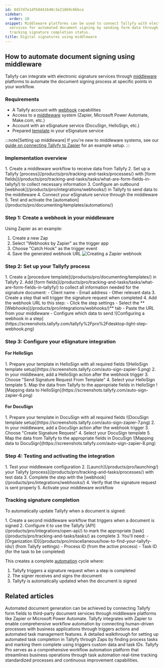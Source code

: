 ```yaml
---
id: 8457d7e1dfb9441640c3e21869c66bca
sidebar:
  order: 10
snippet: Middleware platforms can be used to connect Tallyfy with electronic signature
  services for automated document signing by sending form data through webhooks and
  tracking signature completion status.
title: Digital signatures using middleware
---
```


## How to automate document signing using middleware

Tallyfy can integrate with electronic signature services through [middleware](/products/pro/integrations/middleware/) platforms to automate the document signing process at specific points in your workflow.

### Requirements
- A Tallyfy account with [webhook](/products/pro/integrations/webhooks/) capabilities
- Access to a [middleware](/products/pro/integrations/middleware/) system (Zapier, Microsoft Power Automate, Make.com, etc.)
- Account with an eSignature service (DocuSign, HelloSign, etc.)
- Prepared [template](/products/pro/documenting/templates/) in your eSignature service

:::note[Setting up middleware]
If you're new to middleware systems, see our [guide on connecting Tallyfy to Zapier](/products/pro/integrations/middleware/zapier/how-to-connect-your-tallyfy-account-to-zapier/) for an example setup.
:::

### Implementation overview
<Steps>
1. Create a middleware workflow to receive data from Tallyfy
2. Set up a Tallyfy [process](/products/pro/tracking-and-tasks/processes/) with [form fields](/products/pro/tracking-and-tasks/tasks/what-are-form-fields-in-tallyfy/) to collect necessary information
3. Configure an outbound [webhook](/products/pro/integrations/webhooks/) in Tallyfy to send data to the middleware
4. Connect your eSignature service through the middleware
5. Test and activate the [automation](/products/pro/documenting/templates/automations/)
</Steps>

### Step 1: Create a webhook in your middleware

Using Zapier as an example:
<Steps>
1. Create a new Zap
2. Select "Webhooks by Zapier" as the trigger app
3. Choose "Catch Hook" as the trigger event
4. Save the generated webhook URL
   ![Creating a Zapier webhook](https://screenshots.tallyfy.com/auto-sign-zapier-1.png)
</Steps>

### Step 2: Set up your Tallyfy process

<Steps>
1. Create a [procedure template](/products/pro/documenting/templates/) in Tallyfy
2. Add [form fields](/products/pro/tracking-and-tasks/tasks/what-are-form-fields-in-tallyfy/) to collect all information needed for the signature document:
   - Client name
   - Email address
   - Other relevant data
3. Create a step that will trigger the signature request when completed
4. Add the webhook URL to this step:
   - Click the step settings
   - Select the **[Webhooks](/products/pro/integrations/webhooks/)** tab
   - Paste the URL from your middleware
   - Configure which data to send
   ![Configuring a webhook in a step](https://screenshots.tallyfy.com/tallyfy%2Fpro%2Fdesktop-light-step-webhook.png)
</Steps>

### Step 3: Configure your eSignature integration

#### For HelloSign
<Steps>
1. Prepare your template in HelloSign with all required fields
   ![HelloSign template setup](https://screenshots.tallyfy.com/auto-sign-zapier-5.png)
2. In your middleware, add a HelloSign action after the webhook trigger
3. Choose "Send Signature Request From Template"
4. Select your HelloSign template
5. Map the data from Tallyfy to the appropriate fields in HelloSign
   ![Mapping data to HelloSign](https://screenshots.tallyfy.com/auto-sign-zapier-6.png)
</Steps>

#### For DocuSign
<Steps>
1. Prepare your template in DocuSign with all required fields
   ![DocuSign template setup](https://screenshots.tallyfy.com/auto-sign-zapier-7.png)
2. In your middleware, add a DocuSign action after the webhook trigger
3. Choose "Create Signature Request"
4. Select your DocuSign template
5. Map the data from Tallyfy to the appropriate fields in DocuSign
   ![Mapping data to DocuSign](https://screenshots.tallyfy.com/auto-sign-zapier-8.png)
</Steps>

### Step 4: Testing and activating the integration
<Steps>
1. Test your middleware configuration
2. [Launch](/products/pro/launching/) your Tallyfy [process](/products/pro/tracking-and-tasks/processes/) with test data
3. Complete the step with the [webhook](/products/pro/integrations/webhooks/)
4. Verify that the signature request is sent properly
5. Activate your middleware workflow
</Steps>

### Tracking signature completion

To automatically update Tallyfy when a document is signed:

<Steps>
1. Create a second middleware workflow that triggers when a document is signed
2. Configure it to use the Tallyfy [API](/products/pro/integrations/open-api/) to mark the appropriate [task](/products/pro/tracking-and-tasks/tasks/) as complete
3. You'll need:
   - [Organization ID](/products/pro/miscellaneous/how-to-find-your-tallyfy-ids/) (from Tallyfy settings)
   - Process ID (from the active process)
   - Task ID (for the task to be completed)
</Steps>

This creates a complete [automation](/products/pro/documenting/templates/automations/) cycle where:
1. Tallyfy triggers a signature request when a step is completed
2. The signer receives and signs the document
3. Tallyfy is automatically updated when the document is signed


## Related articles
<CardGrid>
<LinkTitleCard header="<b>Documents > Send data to document creation systems</b>" href="/products/pro/documenting/documents/how-to-generate-documents-from-form-fields/" > Automated document generation can be achieved by connecting Tallyfy form fields to third-party document services through middleware platforms like Zapier or Microsoft Power Automate. </LinkTitleCard>
<LinkTitleCard header="<b>Zapier > Tallyfy & Zapier</b>" href="/products/pro/integrations/middleware/zapier/how-can-i-improve-task-management-with-tallyfy/" > Tallyfy integrates with Zapier to enable comprehensive workflow automation by connecting human-driven processes with business applications through triggers actions and automated task management features. </LinkTitleCard>
<LinkTitleCard header="<b>Zapier > Automate tasks in Tallyfy using zaps</b>" href="/products/pro/integrations/middleware/zapier/how-to-automate-tasks-in-tallyfy-using-zaps/" > A detailed walkthrough for setting up automated task completion in Tallyfy through Zaps by finding process tasks and marking them complete using triggers custom data and task IDs. </LinkTitleCard>
<LinkTitleCard header="<b>Introduction</b>" href="/products/pro/" > Tallyfy Pro serves as a comprehensive workflow automation platform that streamlines business operations through task automation real-time tracking standardized processes and continuous improvement capabilities. </LinkTitleCard>
</CardGrid>